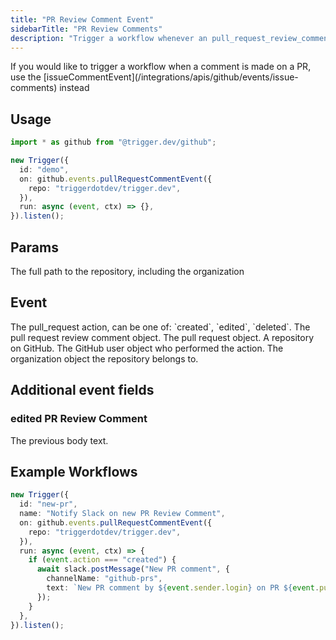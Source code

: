 ```yaml
---
title: "PR Review Comment Event"
sidebarTitle: "PR Review Comments"
description: "Trigger a workflow whenever an pull_request_review_comment action is performed in a GitHub repository."
---
```


<Note>
  If you would like to trigger a workflow when a comment is made on a PR, use
  the [issueCommentEvent](/integrations/apis/github/events/issue-comments)
  instead
</Note>

## Usage

```ts
import * as github from "@trigger.dev/github";

new Trigger({
  id: "demo",
  on: github.events.pullRequestCommentEvent({
    repo: "triggerdotdev/trigger.dev",
  }),
  run: async (event, ctx) => {},
}).listen();
```

## Params

<ParamField path="repo" type="string" required={true}>
  The full path to the repository, including the organization
</ParamField>

## Event

<ResponseField name="action" type="string">
  The pull_request action, can be one of: `created`, `edited`, `deleted`.
</ResponseField>

<ResponseField name="comment" type="object" required={true}>
  The pull request review comment object.
</ResponseField>

<ResponseField name="pull_request" type="object" required={true}>
  The pull request object.
</ResponseField>

<ResponseField name="repository" type="object" required={true}>
  A repository on GitHub.
</ResponseField>

<ResponseField name="sender" type="object" required={true}>
  The GitHub user object who performed the action.
</ResponseField>

<ResponseField name="organization" type="object">
  The organization object the repository belongs to.
</ResponseField>

## Additional event fields

### edited PR Review Comment

<ResponseField name="changes" type="object">
  <Expandable title="properties">
    <ResponseField name="body" type="object">
      <Expandable title="properties" defaultOpen={true}>
        <ResponseField name="from" type="string">
          The previous body text.
        </ResponseField>
      </Expandable>
    </ResponseField>
  </Expandable>
</ResponseField>

## Example Workflows

<CodeGroup>

```typescript Notify Slack on new PR
new Trigger({
  id: "new-pr",
  name: "Notify Slack on new PR Review Comment",
  on: github.events.pullRequestCommentEvent({
    repo: "triggerdotdev/trigger.dev",
  }),
  run: async (event, ctx) => {
    if (event.action === "created") {
      await slack.postMessage("New PR comment", {
        channelName: "github-prs",
        text: `New PR comment by ${event.sender.login} on PR ${event.pull_request.title} (${event.pull_request.html_url})`,
      });
    }
  },
}).listen();
```

</CodeGroup>
